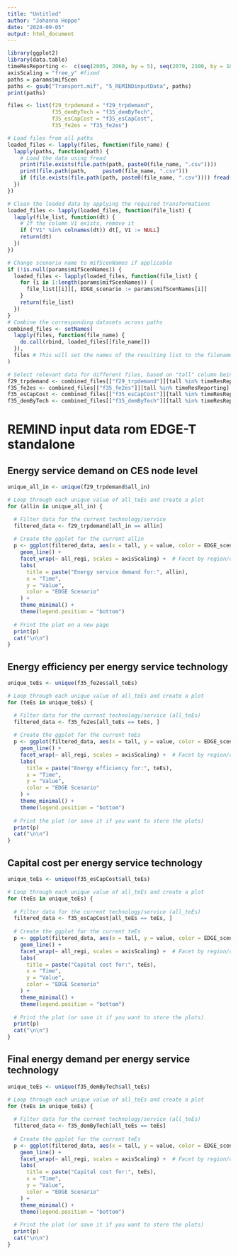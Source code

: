 ```yaml
---
title: "Untitled"
author: "Johanna Hoppe"
date: "2024-09-05"
output: html_document
---
```


```r
library(ggplot2)
library(data.table)
timeResReporting <-  c(seq(2005, 2060, by = 5), seq(2070, 2100, by = 10))
axisScaling = "free_y" #fixed
paths = params$mifScen
paths <- gsub("Transport.mif", "5_REMINDinputData", paths)
print(paths)

files <- list(f29_trpdemand = "f29_trpdemand",
              f35_demByTech = "f35_demByTech",
              f35_esCapCost = "f35_esCapCost", 
              f35_fe2es = "f35_fe2es")

# Load files from all paths
loaded_files <- lapply(files, function(file_name) {
  lapply(paths, function(path) {
    # Load the data using fread
    print(file.exists(file.path(path, paste0(file_name, ".csv"))))
    print(file.path(path,     paste0(file_name, ".csv")))
    if (file.exists(file.path(path, paste0(file_name, ".csv")))) fread(file.path(path,     paste0(file_name, ".csv")))
  })
})

# Clean the loaded data by applying the required transformations
loaded_files <- lapply(loaded_files, function(file_list) {
  lapply(file_list, function(dt) {
    # If the column V1 exists, remove it
    if ("V1" %in% colnames(dt)) dt[, V1 := NULL]
    return(dt)
  })
})

# Change scenario name to mifScenNames if applicable
if (!is.null(params$mifScenNames)) {
  loaded_files <- lapply(loaded_files, function(file_list) {
    for (i in 1:length(params$mifScenNames)) {
      file_list[[i]][, EDGE_scenario := params$mifScenNames[i]] 
    } 
    return(file_list)
  })
}
# Combine the corresponding datasets across paths
combined_files <- setNames(
  lapply(files, function(file_name) {
    do.call(rbind, loaded_files[[file_name]])
  }),
  files # This will set the names of the resulting list to the filenames
)

# Select relevant data for different files, based on "tall" column being in "timeResReporting"
f29_trpdemand <- combined_files[["f29_trpdemand"]][tall %in% timeResReporting]
f35_fe2es <- combined_files[["f35_fe2es"]][tall %in% timeResReporting]
f35_esCapCost <- combined_files[["f35_esCapCost"]][tall %in% timeResReporting]
f35_demByTech <- combined_files[["f35_demByTech"]][tall %in% timeResReporting]
```

# REMIND input data rom EDGE-T standalone

## Energy service demand on CES node level
```r
unique_all_in <- unique(f29_trpdemand$all_in)

# Loop through each unique value of all_teEs and create a plot
for (allin in unique_all_in) {

  # Filter data for the current technology/service
  filtered_data <- f29_trpdemand[all_in == allin]
  
  # Create the ggplot for the current allin
  p <- ggplot(filtered_data, aes(x = tall, y = value, color = EDGE_scenario)) +
    geom_line() +
    facet_wrap(~ all_regi, scales = axisScaling) +  # Facet by region/country
    labs(
      title = paste("Energy service demand for:", allin),
      x = "Time",
      y = "Value",
      color = "EDGE Scenario"
    ) +
    theme_minimal() +
    theme(legend.position = "bottom")
  
  # Print the plot on a new page
  print(p)
  cat("\n\n")
}

```


## Energy efficiency per energy service technology
```r
unique_teEs <- unique(f35_fe2es$all_teEs)

# Loop through each unique value of all_teEs and create a plot
for (teEs in unique_teEs) {

  # Filter data for the current technology/service (all_teEs)
  filtered_data <- f35_fe2es[all_teEs == teEs, ]
  
  # Create the ggplot for the current teEs
  p <- ggplot(filtered_data, aes(x = tall, y = value, color = EDGE_scenario)) +
    geom_line() +
    facet_wrap(~ all_regi, scales = axisScaling) +  # Facet by region/country
    labs(
      title = paste("Energy efficiency for:", teEs),
      x = "Time",
      y = "Value",
      color = "EDGE Scenario"
    ) +
    theme_minimal() +
    theme(legend.position = "bottom")
  
  # Print the plot (or save it if you want to store the plots)
  print(p)
  cat("\n\n")
}

```


## Capital cost per energy service technology
```r
unique_teEs <- unique(f35_esCapCost$all_teEs)

# Loop through each unique value of all_teEs and create a plot
for (teEs in unique_teEs) {
  
  # Filter data for the current technology/service (all_teEs)
  filtered_data <- f35_esCapCost[all_teEs == teEs, ]
  
  # Create the ggplot for the current teEs
  p <- ggplot(filtered_data, aes(x = tall, y = value, color = EDGE_scenario)) +
    geom_line() +
    facet_wrap(~ all_regi, scales = axisScaling) +  # Facet by region/country
    labs(
      title = paste("Capital cost for:", teEs),
      x = "Time",
      y = "Value",
      color = "EDGE Scenario"
    ) +
    theme_minimal() +
    theme(legend.position = "bottom")
  
  # Print the plot (or save it if you want to store the plots)
  print(p)
  cat("\n\n")
}

```

## Final energy demand per energy service technology
```r
unique_teEs <- unique(f35_demByTech$all_teEs)

# Loop through each unique value of all_teEs and create a plot
for (teEs in unique_teEs) {
  
  # Filter data for the current technology/service (all_teEs)
  filtered_data <- f35_demByTech[all_teEs == teEs]
  
  # Create the ggplot for the current teEs
  p <- ggplot(filtered_data, aes(x = tall, y = value, color = EDGE_scenario)) +
    geom_line() +
    facet_wrap(~ all_regi, scales = axisScaling) +  # Facet by region/country
    labs(
      title = paste("Capital cost for:", teEs),
      x = "Time",
      y = "Value",
      color = "EDGE Scenario"
    ) +
    theme_minimal() +
    theme(legend.position = "bottom")
  
  # Print the plot (or save it if you want to store the plots)
  print(p)
  cat("\n\n")
}

```

